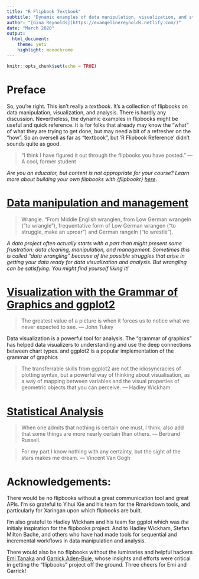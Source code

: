 ```yaml
---
title: "R Flipbook Textbook"
subtitle: "Dynamic examples of data manipulation, visualization, and statistical analysis"
author: "[Gina Reynolds](https://evangelinereynolds.netlify.com/)"
date: "March 2020"
output: 
  html_document:
    theme: yeti
    highlight: monochrome
---
```




```r
knitr::opts_chunk$set(echo = TRUE)
```

# Preface

<!-- Like so many textbooks, this one is born out of teaching observations:    -->

<!-- 1. *Students usually do great following any single step in an analysis.  Little bites are easily digestible.*  -->

<!-- 2. *Students are less likely to get excited about scripted, reproducible workflow if they strain to get the dang analysis "going" just the once.* -->

<!-- 3. *Teaching in a quarter system doesn't give you time to mess about.  It's helpful to have step-by-step examples at the ready.* -->

So, you're right. This isn't really a *textbook*.  It's a collection of flipbooks on data manipulation, visualization, and analysis.  There is hardly any discussion.  Nevertheless, the dynamic examples in flipbooks might be useful and quick reference.  It is for folks that already may know the "what" of what they are trying to get done, but may need a bit of a refresher on the "how".  So an oversell as far as "textbook", but 'R Flipbook Reference' didn't sounds quite as good.


> "I think I have figured it out through the flipbooks you have posted." --- A cool, former student

<!-- The new code display tools, [flipbooks](https://evamaerey.github.io/flipbooks/about){target="_blank"}, deliver bite-sized pieces because they show code step-by-step and side-by-side with output.  Moving incrementally through material is more comprehensible and less overwhelming.  With compelling --- but also digestible examples --- student may be better positioned to solve analytic problems independently.  -->




<!-- At the moment calling this work a "textbook" is a bit of an overstatement. The source material for the book project was a motley crew of flipbooks that I developed *ad-hoc* for teaching. Organizing these one-off projects to logically hang together is currently a work in progress.   -->

<!-- Also, the material doesn't have a lot of context or discussion --- *flipbooks* were originally only focused on communicating *how to get things done in R*. So this textbook will benefit from more context and discussion alongside the coding pipelines now dominating book. Hopefully still useful.  -->

<!-- Please feel free to be in touch with suggestions on *The R Flipbook Textbook's* organization or content.  -->

*Are you an educator, but content is not appropriate for your course?  Learn more about building your own flipbooks with {flipbookr} [here](https://evamaerey.github.io/flipbooks/flipbook_recipes#1){target="_blank"}*.


<!-- # Case Studies -->

<!-- *Let's start big picture.  Let's get motivated. Where are we headed anyway? Is it worth it?  (If you haven't guessed already, I hope you'll find it totally is!) There are some light-hearted examples here, but also treatment of tragic current events --- the COVID-19 pandemic.* -->


<!-- - [Racing Bar Chart](https://evamaerey.github.io/flipbooks/racing_bars/racing_barcharts.html){target="_blank"} -->
<!-- - [The Simpsons](https://evamaerey.github.io/tidytuesday_walk_through/simpsons.html#50){target="_blank"} -->
<!-- - [covid-19](https://evamaerey.github.io/flipbooks/covid_19/covid_19#1){target="_blank"} -->

<!-- > He who has a why to live can bear almost any how. --- Friedrich Nietzsche -->

# [Data manipulation and management](https://evamaerey.github.io/data_manipulation/about){target="_blank"}

> Wrangle. "From Middle English wranglen, from Low German wrangeln ("to wrangle"), frequentative form of Low German wrangen ("to struggle, make an uproar") and German rangeln ("to wrestle").

*A data project often actually starts with a part than might present some frustration: data cleaning, manipulation, and management.  Sometimes this is called "data wrangling" because of the possible struggles that arise in getting your data ready for data visualization and analysis.  But wrangling can be satisfying.  You might find yourself liking it!*



<!-- ### Basics -->

<!-- - [Arithmetic operations, data types and structures, function](https://evamaerey.github.io/data_manipulation/arithmetic_and_data_types.html){target="_blank"} -->
<!-- - [Data types and structures](https://evamaerey.github.io/data_manipulation/arithmetic_and_data_types.html){target="_blank"} -->
<!-- - [First Functions](https://evamaerey.github.io/data_manipulation/arithmetic_and_data_types.html){target="_blank"} -->

<!-- ### Data manipulation with the tidyverse -->

<!-- - [One-stream data manipulation](https://evamaerey.github.io/data_manipulation/one_stream_wrangle.html#3){target="_blank} -->
<!-- - [Logical operators (Booleans)](https://evamaerey.github.io/data_manipulation/booleans.html#3){target="_blank} -->
<!-- - [Summarizing/Aggregation](https://evamaerey.github.io/data_manipulation/summarize.html#3){target="_blank} -->
<!-- - [Shape transformation (wide  long)](https://evamaerey.github.io/data_manipulation/long_to_wide_and_back.html#3){target="_blank} -->
<!-- - [Bringing streams together: Joins and Binds](https://evamaerey.github.io/data_manipulation/joining_data.html){target="_blank"} -->


<!-- ### Data Cleaning Examples -->

<!-- - [Reading data into R](https://evamaerey.github.io/data_manipulation/data_cleaning/data_cleaning){target="_blank"} -->
<!-- - [Examples of data cleaning pipelines including using {janitor}](https://evamaerey.github.io/data_manipulation/data_cleaning/data_cleaning){target="_blank"} -->
<!-- - String Manipulation with {stringr} and regular expressions -->
<!-- - Using Country IDs like ISO3C, WB with {countrycode} -->
<!-- - Date manipulation with {lubridate} -->


<!-- ### More data manipulation tools -->

<!-- - [Manipulation with base R and logical indexing](https://evamaerey.github.io/data_manipulation/logical_indexing.html){target="_blank"} -->
<!-- - [Manipulation with data.table (under construction)](https://evamaerey.github.io/data_manipulation/data.table.html){target="_blank"} -->

<!-- ### Table layout and styling -->


<!-- - {gt} grammar of tables -->
<!-- - kable tables -->



# [Visualization with the Grammar of Graphics and ggplot2](https://evamaerey.github.io/ggplot2_grammar_guide/about){target="_blank"}

> The greatest value of a picture is when it forces us to notice what we never expected to see. --- John Tukey


Data visualization is a powerful tool for analysis.  The "grammar of graphics" has helped data visualizers to understanding and use the deep connections between chart types. and ggplot2 is a popular implementation of the grammar of graphics

<!-- - [What's a pie chart?](https://evamaerey.github.io/pie_chart/pie_chart.html){target="_blank"} -->



<!-- ### ggplot2 -->



<!-- Then check out the "geom pile on" which returns to the topic of geoms --- there are tons!  Also themes are treated separately --- there's kind of a whole additional grammar to learn there.  Finally look at the ggplot flipbook to see the grammar in action.*   -->

<!-- - [A {ggplot2} grammar guide](https://evamaerey.github.io/ggplot2_grammar_guide/about){target="_blank"} -->

<!-- Supliments 'A {ggplot2} grammar guide' -->

<!--   - [geom_* pile on](https://evamaerey.github.io/ggplot2_grammar_guide/about){target="_blank"} -->
<!--   - [a {ggplot2} *theme* grammar guide](https://evamaerey.github.io/ggplot2_grammar_guide/about){target="_blank"} -->
<!--   - [the ggplot flipbook - example gallery](https://evamaerey.github.io/ggplot_flipbook/ggplot_flipbook_xaringan.html){target="_blank"} -->
<!--   - [all about annotation](){target="_blank"} -->

> The transferrable skills from ggplot2 are not the idiosyncracies of plotting syntax, but a powerful way of thinking about visualisation, as a way of mapping between variables and the visual properties of geometric objects that you can perceive. --- Hadley Wickham




<!-- ### Beyond ggplot2, ggplot2 extensions, base R Graphics, and other graphic packages -->

<!-- - [nothing here yet] -->
<!-- - [ggpattern]() -->


# [Statistical Analysis](https://evamaerey.github.io/statistics/about){target="_blank"}


> When one admits that nothing is certain one must, I think, also add that some things are more nearly certain than others. --- Bertrand Russell.

> For my part I know nothing with any certainty, but the sight of the stars makes me dream. --- Vincent Van Gogh


<!-- *Statistical analysis is about quantifying strengths of relationships and uncertainty.* -->


<!-- ### Building intuition  -->

<!-- - [Central Limit Theorem](https://evamaerey.github.io/statistics/central_limit_theorem.html){target="_blank"} -->
<!-- - [Galton Board](https://evamaerey.github.io/statistics/galton_board.html){target="_blank"} -->
<!-- - [Covariance, Variance, Standard Deviation, Correlation](https://evamaerey.github.io/statistics/covariance_correlation.html){target="_blank"} -->
<!-- - [Cool with Statistical Independence](https://evamaerey.github.io/statistics/statistical_independence.html){target="_blank"} -->
<!-- - [Bayes Theorem](){target="_blank"} -->

<!-- ### Statistical tests -->


<!-- - [Basics of Bivariate Statistical Tests](https://evamaerey.github.io/statistics/basic_bivariate_statistical_tests.html){target="_blank"} -->

<!--   - correlation test -->
<!--   - t.test -->
<!--   - anova -->
<!--   - chi-squared -->




<!-- ### Modeling -->

<!-- - [Ordinary Least Squares](https://evamaerey.github.io/statistics/ols.html){target="_blank"} -->




<!-- ### Resampling methods -->

<!-- - [Bootstrapped confidence intervals](https://evamaerey.github.io/statistics/bootstrap.html){target="_blank"} -->


<!-- ### Causal inference -->



<!-- - [Difference-in-Difference](https://evamaerey.github.io/statistics/difference_in_difference.html){target="_blank"} -->

<!-- > I shall be telling this with a sigh; Somewhere ages and ages hence: Two roads diverged in a wood, and I — I took the one less traveled by, And that has made all the difference. - Robert Frost -->

<!-- > Shall I compare thee to a summer’s day? - Shakespeare -->

<!-- ## Special topics -->

<!-- ### Temporal -->

<!-- - [placeholder] -->

<!-- ### Spatial -->

<!-- > I am told there are people who do not care for maps, and I find it hard to believe. Robert Louis Stevenson -->

<!-- You are likely to enjoy consuming and making spatial visualizations. -->

<!-- - [ggplot and geom_sf](https://evamaerey.github.io/flipbooks/geom_sf/geom_sf.html){target="_blank"} -->
<!-- - [leaflet (loads slow, and for some people not at all!)](https://evamaerey.github.io/flipbooks/leaflet/leaflet.html){target="_blank"} -->

<!-- ### Networks -->

<!-- > "Tell me thy company and I will tell thee what thou art." Miguel de Cervantes, Don Quixote (1605-1615) -->

<!-- - ["The Office" interactions](https://evamaerey.github.io/flipbooks/the_office/the_office.html#83) -->

<!-- ### Text -->

<!-- - [Sentiment analysis](){} -->
<!-- - [Linguistic Forensics: The Federalist Papers](){} -->


# Acknowledgements:

There would be no flipbooks without a great communication tool and great APIs.  I'm so grateful to Yihui Xie and his team for the Rmarkdown tools, and particularly for Xaringan upon which flipbooks are built. 

I'm also grateful to Hadley Wickham and his team for ggplot  which was *the* initialy inspiration for the flipbooks project.  And to Hadley Wickham, Stefan Milton Bache, and others who have had made tools for sequential and incremental workflows in data manipulation and analysis. 

There would also be no flipbooks without the luminaries and helpful hackers [Emi Tanaka](https://emitanaka.rbind.io/post/knitr-knitr-code/){target="_blank"} and [Garrick Aden-Buie](https://www.garrickadenbuie.com/blog/decouple-code-and-output-in-xaringan-slides/){target="_blank"}, whose insights and efforts were critical in getting the "flipbooks" project off the ground.  Three cheers for Emi and Garrick!
